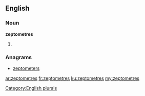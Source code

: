 ==English==

===Noun===
'''zeptometres'''

# {{plural of|zeptometre}}

===Anagrams===
* [[zeptometers#English|zeptometers]]

[[Category:English plurals]]

[[ar:zeptometres]]
[[fr:zeptometres]]
[[ku:zeptometres]]
[[my:zeptometres]]